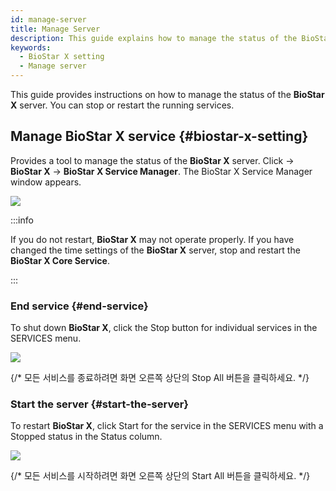 ```yaml
---
id: manage-server
title: Manage Server
description: This guide explains how to manage the status of the BioStar X server.
keywords:
  - BioStar X setting
  - Manage server
---
```


This guide provides instructions on how to manage the status of the **BioStar X** server. You can stop or restart the running services.

## Manage BioStar X service {#biostar-x-setting}

Provides a tool to manage the status of the **BioStar X** server. Click <Start/> → **BioStar X** → **BioStar X Service Manager**. The <Cmd>BioStar X Service Manager</Cmd> window appears.

<Image src='/img/common/biostarx-tutoria-service-manager-main.png' alone />

:::info

If you do not restart, **BioStar X** may not operate properly. If you have changed the time settings of the **BioStar X** server, stop and restart the **BioStar X Core Service**.

:::

### End service {#end-service}

To shut down **BioStar X**, click the <Cmd>Stop</Cmd> button for individual services in the <Cmd>SERVICES</Cmd> menu.

<Image src='/img/common/biostarx-tutoria-service-manager-main.png' alone />

{/* 모든 서비스를 종료하려면 화면 오른쪽 상단의 <Cmd>Stop All</Cmd> 버튼을 클릭하세요. */}

### Start the server {#start-the-server}

To restart **BioStar X**, click <Cmd>Start</Cmd> for the service in the <Cmd>SERVICES</Cmd> menu with a <Cmd>Stopped</Cmd> status in the <Cmd>Status</Cmd> column.

<Image src='/img/common/biostarx-tutoria-service-manager-main-restart.png' alone />

{/* 모든 서비스를 시작하려면 화면 오른쪽 상단의 <Cmd>Start All</Cmd> 버튼을 클릭하세요. */}
